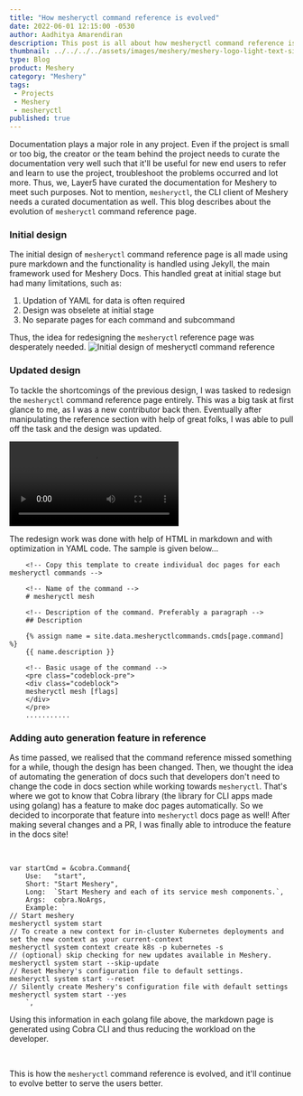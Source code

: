```yaml
---
title: "How mesheryctl command reference is evolved"
date: 2022-06-01 12:15:00 -0530
author: Aadhitya Amarendiran
description: This post is all about how mesheryctl command reference is evolved till date in the Meshery documentation
thumbnail: ../../../../assets/images/meshery/meshery-logo-light-text-side.png
type: Blog
product: Meshery
category: "Meshery"
tags:
 - Projects
 - Meshery
 - mesheryctl
published: true
---
```




<BlogWrapper>

<div class="intro">
<p>Documentation plays a major role in any project. Even if the project is small or too big, the creator or the team behind the project needs to curate the documentation very well such that it'll be useful for new end users to refer and learn to use the project, troubleshoot the problems occurred and lot more. Thus, we, Layer5 have curated the documentation for Meshery to meet such purposes. Not to mention, <code>mesheryctl</code>, the CLI client of Meshery needs a curated documentation as well. This blog describes about the evolution of <code>mesheryctl</code> command reference page. </p>
</div>

<h3>Initial design</h3>
<p>The initial design of <code>mesheryctl</code> command reference page is all made using pure markdown and the functionality is handled using Jekyll, the main framework used for Meshery Docs. This handled great at initial stage but had many limitations, such as:
    <ol>
        <li>Updation of YAML for data is often required</li>
        <li>Design was obselete at initial stage</li>
        <li>No separate pages for each command and subcommand</li>
    </ol>
    Thus, the idea for redesigning the <code>mesheryctl</code> reference page was desperately needed.
    <img src = {oldDesign} alt="Initial design of mesheryctl command reference" />
</p>

<h3>Updated design</h3>
<p>To tackle the shortcomings of the previous design, I was tasked to redesign the <code>mesheryctl</code> command reference page entirely. This was a big task at first glance to me, as I was a new contributor back then. Eventually after manipulating the reference section with help of great folks, I was able to pull off the task and the design was updated. </p>
<video controls>
    <source src={newDesign} type="video/webm" />
</video>
<p>The redesign work was done with help of HTML in markdown and with optimization in YAML code. The sample is given below...</p>

```
    <!-- Copy this template to create individual doc pages for each mesheryctl commands -->

    <!-- Name of the command -->
    # mesheryctl mesh

    <!-- Description of the command. Preferably a paragraph -->
    ## Description

    {% assign name = site.data.mesheryctlcommands.cmds[page.command] %}
    {{ name.description }}

    <!-- Basic usage of the command -->
    <pre class="codeblock-pre">
    <div class="codeblock">
    mesheryctl mesh [flags] 
    </div>
    </pre>
    ...........
```

<h3>Adding auto generation feature in reference</h3>
<p>As time passed, we realised that the command reference missed something for a while, though the design has been changed. Then, we thought the idea of automating the generation of docs such that developers don't need to change the code in docs section while working towards <code>mesheryctl</code>. That's where we got to know that Cobra library (the library for CLI apps made using golang) has a feature to make doc pages automatically. So we decided to incorporate that feature into <code>mesheryctl</code> docs page as well! After making several changes and a PR, I was finally able to introduce the feature in the docs site!</p>
<br />

```
var startCmd = &cobra.Command{
	Use:   "start",
	Short: "Start Meshery",
	Long:  `Start Meshery and each of its service mesh components.`,
	Args:  cobra.NoArgs,
	Example: `
// Start meshery
mesheryctl system start
// To create a new context for in-cluster Kubernetes deployments and set the new context as your current-context
mesheryctl system context create k8s -p kubernetes -s
// (optional) skip checking for new updates available in Meshery.
mesheryctl system start --skip-update
// Reset Meshery's configuration file to default settings.
mesheryctl system start --reset
// Silently create Meshery's configuration file with default settings
mesheryctl system start --yes
	`,
```

<p>Using this information in each golang file above, the markdown page is generated using Cobra CLI and thus reducing the workload on the developer.</p>
<br />
<p>This is how the <code>mesheryctl</code> command reference is evolved, and it'll continue to evolve better to serve the users better.</p>
</BlogWrapper>